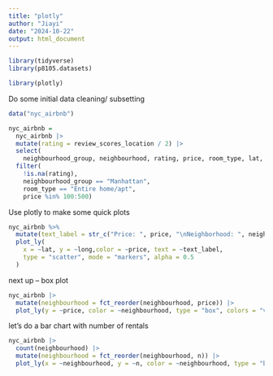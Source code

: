 ```yaml
---
title: "plotly"
author: "Jiayi"
date: "2024-10-22"
output: html_document
---
```


```r
library(tidyverse)
library(p8105.datasets)

library(plotly)
```


Do some initial data cleaning/ subsetting

```r
data("nyc_airbnb")

nyc_airbnb = 
  nyc_airbnb |> 
  mutate(rating = review_scores_location / 2) |>
  select(
    neighbourhood_group, neighbourhood, rating, price, room_type, lat, long) |>
  filter(
    !is.na(rating), 
    neighbourhood_group == "Manhattan",
    room_type == "Entire home/apt",
    price %in% 100:500)
```

Use plotly to make some quick plots


```r
nyc_airbnb %>% 
  mutate(text_label = str_c("Price: ", price, "\nNeighborhood: ", neighbourhood)) %>% 
  plot_ly(
    x = ~lat, y = ~long,color = ~price, text = ~text_label,
    type = "scatter", mode = "markers", alpha = 0.5
  )
```

next up -- box plot

```r
nyc_airbnb |> 
  mutate(neighbourhood = fct_reorder(neighbourhood, price)) |> 
  plot_ly(y = ~price, color = ~neighbourhood, type = "box", colors = "viridis")
```

let's do a bar chart with number of rentals

```r
nyc_airbnb |> 
  count(neighbourhood) |> 
  mutate(neighbourhood = fct_reorder(neighbourhood, n)) |> 
  plot_ly(x = ~neighbourhood, y = ~n, color = ~neighbourhood, type = "bar", colors = "viridis")
```


